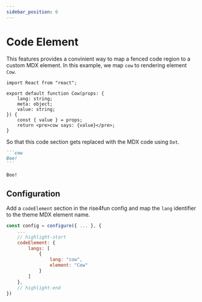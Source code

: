```yaml
---
sidebar_position: 6
---
```



# Code Element

This features provides a convinient way to map a fenced code region to a custom MDX element.
In this example, we map `cow` to rendering element `Cow`.

```tsx title="./src/theme/Cow/index.tsx"
import React from "react";

export default function Cow(props: {
    lang: string;
    meta: object;
    value: string;
}) {
    const { value } = props;
    return <pre>cow says: {value}</pre>;
}
```

So that this code section gets replaced with the MDX code using `Dot`.

````markdown
```cow
Boo!
```
````

<BrowserWindow>

```cow
Boo!
```

</BrowserWindow>

## Configuration

Add a `codeElement` section in the rise4fun config and map the `lang` identifier to the theme MDX element name.

```js title="./docusaurus.config.js"
const config = configure({ ... }, {
    ...
    // highlight-start
    codeElement: {
        langs: [
            {
                lang: "cow",
                element: "Cow"
            }
        ]
    },
    // highlight-end
})
```
